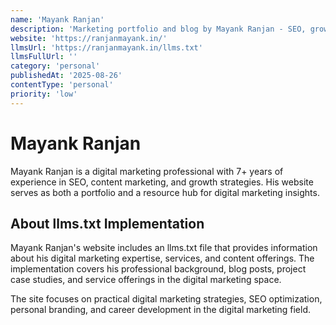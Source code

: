 ```yaml
---
name: 'Mayank Ranjan'
description: 'Marketing portfolio and blog by Mayank Ranjan - SEO, growth strategies, and digital marketing insights'
website: 'https://ranjanmayank.in/'
llmsUrl: 'https://ranjanmayank.in/llms.txt'
llmsFullUrl: ''
category: 'personal'
publishedAt: '2025-08-26'
contentType: 'personal'
priority: 'low'
---
```


# Mayank Ranjan

Mayank Ranjan is a digital marketing professional with 7+ years of experience in SEO, content marketing, and growth strategies. His website serves as both a portfolio and a resource hub for digital marketing insights.

## About llms.txt Implementation

Mayank Ranjan's website includes an llms.txt file that provides information about his digital marketing expertise, services, and content offerings. The implementation covers his professional background, blog posts, project case studies, and service offerings in the digital marketing space.

The site focuses on practical digital marketing strategies, SEO optimization, personal branding, and career development in the digital marketing field.